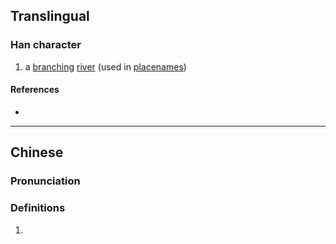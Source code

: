 {{character info/new}}
==Translingual==

===Han character===
{{Han char|rn=85|rad=水|as=10|sn=13|four=37161|canj=EBCR,XEBCR|ids=⿰氵⿱㓁𢀛}}

# a [[branch]]ing [[river]] (used in [[placename]]s)

====References====
* {{Han ref|kx=0643.241|dkj=18059|hdz=31709.070|uh=6ED8|ud=28376|bh=DE5D|bd=56925}}

----

==Chinese==
{{zh-forms}}

===Pronunciation===
{{zh-pron
|m=jiào
|c=gaau3
|cat=
}}

===Definitions===
{{zh-hanzi}}

# {{rfdef|zh}}
